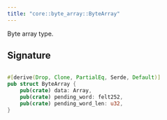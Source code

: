 ```yaml
---
title: "core::byte_array::ByteArray"
---
```


Byte array type.



## Signature

```rust

#[derive(Drop, Clone, PartialEq, Serde, Default)]
pub struct ByteArray {
    pub(crate) data: Array,
    pub(crate) pending_word: felt252,
    pub(crate) pending_word_len: u32,
}
```


